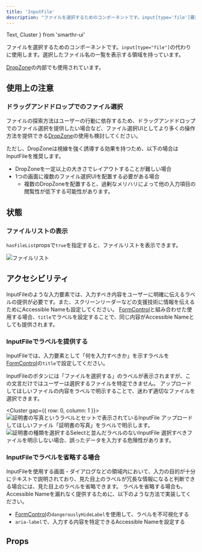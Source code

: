 ```yaml
---
title: 'InputFile'
description: "ファイルを選択するためのコンポーネントです。input[type='file']要素の代わりに使用します。選択したファイル名の一覧を表示する領域を持っています。"
---
```


  Text,
  Cluster
} from 'smarthr-ui'


ファイルを選択するためのコンポーネントです。`input[type="file"]`の代わりに使用します。選択したファイル名の一覧を表示する領域を持っています。

[DropZone](/products/components/drop-zone/)の内部でも使用されています。

<ComponentStory name="InputFile" />

## 使用上の注意
### ドラッグアンドドロップでのファイル選択
ファイルの探索方法はユーザーの行動に依存するため、ドラッグアンドドロップでのファイル選択を提供したい場合など、ファイル選択UIとしてより多くの操作方法を提供できる[DropZone](/products/components/drop-zone/)の使用も検討してください。

ただし、DropZoneは視線を強く誘導する効果を持つため、以下の場合はInputFileを推奨します。

- DropZoneを一定以上の大きさでレイアウトすることが難しい場合
- 1つの画面に複数のファイル選択UIを配置する必要がある場合
    - 複数のDropZoneを配置すると、過剰なメリハリによって他の入力項目の閲覧性が低下する可能性があります。

## 状態

### ファイルリストの表示
`hasFileList`propsで`true`を指定すると、ファイルリストを表示できます。

![ファイルリスト](./images/input-file-filelist.png)

## アクセシビリティ
InputFileのような入力要素では、入力すべき内容をユーザーに明確に伝えるラベルの提供が必要です。また、スクリーンリーダーなどの支援技術に情報を伝えるためにAccessible Nameも設定してください。
[FormControl](/products/components/form-control/)と組み合わせた使用する場合、`title`でラベルを設定することで、同じ内容がAccessible Nameとしても提供されます。

### InputFileでラベルを提供する
InputFileでは、入力要素として「何を入力すべきか」を示すラベルを[FormControl](/products/components/form-control/)の`title`で設定してください。

InputFileのボタンには「ファイルを選択する」のラベルが表示されますが、この文言だけではユーザーは選択するファイルを特定できません。
アップロードしてほしいファイルの内容をラベルで明示することで、迷わず適切なファイルを選択できます。

<Cluster gap={{ row: 0, column: 1 }}>
  <DoAndDont type="do" width="calc(50% - 8px)">
    <Image slot="img" src={inputFileLabelDo} alt="証明書の写真というラベルとセットで表示されているInputFile" />
    <Text slot="label">アップロードしてほしいファイル「証明書の写真」をラベルで明示します。</Text>
  </DoAndDont>
  <DoAndDont type="dont" width="calc(50% - 8px)">
    <Image slot="img" src={inputFileLabelDont} alt="証明書の種類を選択するSelectと並んだラベルのないInputFile" />
    <Text slot="label">選択すべきファイルを明示しない場合、誤ったデータを入力する危険性があります。</Text>
  </DoAndDont>
</Cluster>

### InputFileでラベルを省略する場合
InputFileを使用する画面・ダイアログなどの領域内において、入力の目的が十分にテキストで説明されており、見た目上のラベルが冗長な情報になると判断できる場合には、見た目上のラベルを省略できます。
ラベルを省略する場合も、Accessible Nameを漏れなく提供するために、以下のような方法で実装してください。

- [FormControl](/products/components/form-control/)の`dangerouslyHideLabel`を使用して、ラベルを不可視化する
- `aria-label`で、入力する内容を特定できるAccessible Nameを設定する

## Props

<ComponentPropsTable name="InputFile" />

